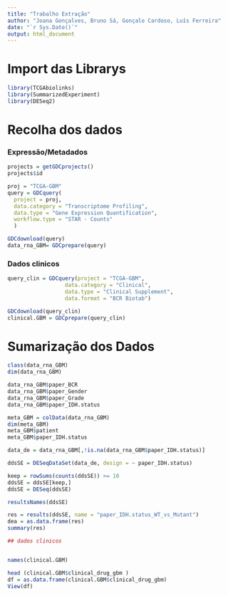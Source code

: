 ```yaml
---
title: "Trabalho Extração"
author: "Joana Gonçalves, Bruno Sá, Gonçalo Cardoso, Luís Ferreira"
date: "`r Sys.Date()`"
output: html_document
---
```

# Import das Librarys

```r

library(TCGAbiolinks)
library(SummarizedExperiment)
library(DESeq2)

```



# Recolha dos dados


### Expressão/Metadados
```r

projects = getGDCprojects()
projects$id

proj = "TCGA-GBM"     
query = GDCquery(
  project = proj,
  data.category = "Transcriptome Profiling", 
  data.type = "Gene Expression Quantification",
  workflow.type = "STAR - Counts"
  )

GDCdownload(query)
data_rna_GBM= GDCprepare(query)

```

### Dados clinicos
```r

query_clin = GDCquery(project = "TCGA-GBM", 
                  data.category = "Clinical",
                  data.type = "Clinical Supplement", 
                  data.format = "BCR Biotab")

GDCdownload(query_clin)
clinical.GBM = GDCprepare(query_clin)


```

# Sumarização dos Dados
```r

class(data_rna_GBM)
dim(data_rna_GBM)

data_rna_GBM$paper_BCR
data_rna_GBM$paper_Gender
data_rna_GBM$paper_Grade
data_rna_GBM$paper_IDH.status

meta_GBM = colData(data_rna_GBM)
dim(meta_GBM)
meta_GBM$patient
meta_GBM$paper_IDH.status

```



```r


data_de = data_rna_GBM[,!is.na(data_rna_GBM$paper_IDH.status)]

ddsSE = DESeqDataSet(data_de, design = ~ paper_IDH.status)

keep = rowSums(counts(ddsSE)) >= 10
ddsSE = ddsSE[keep,]
ddsSE = DESeq(ddsSE)

resultsNames(ddsSE)

res = results(ddsSE, name = "paper_IDH.status_WT_vs_Mutant")
dea = as.data.frame(res)
summary(res)
```

```r
## dados clinicos


names(clinical.GBM)

head (clinical.GBM$clinical_drug_gbm )
df = as.data.frame(clinical.GBM$clinical_drug_gbm)
View(df)

```

